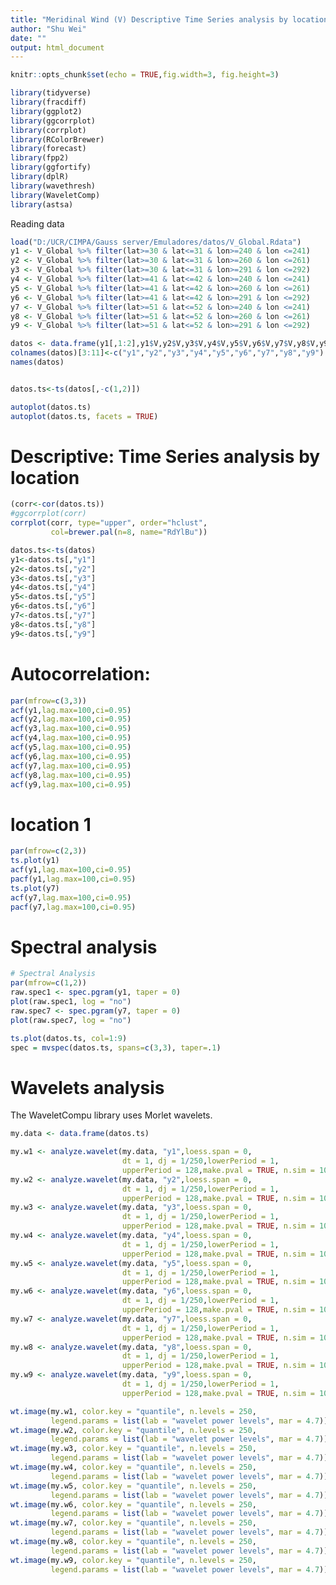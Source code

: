 ```yaml
---
title: "Meridinal Wind (V) Descriptive Time Series analysis by location"
author: "Shu Wei"
date: ""
output: html_document
---
```


```r
knitr::opts_chunk$set(echo = TRUE,fig.width=3, fig.height=3)
```

```r
library(tidyverse)
library(fracdiff)
library(ggplot2)
library(ggcorrplot)
library(corrplot)
library(RColorBrewer)
library(forecast)
library(fpp2)
library(ggfortify)
library(dplR)
library(wavethresh)
library(WaveletComp)
library(astsa)
```

Reading data

```r
load("D:/UCR/CIMPA/Gauss server/Emuladores/datos/V_Global.Rdata")
y1 <- V_Global %>% filter(lat>=30 & lat<=31 & lon>=240 & lon <=241)
y2 <- V_Global %>% filter(lat>=30 & lat<=31 & lon>=260 & lon <=261)
y3 <- V_Global %>% filter(lat>=30 & lat<=31 & lon>=291 & lon <=292)
y4 <- V_Global %>% filter(lat>=41 & lat<=42 & lon>=240 & lon <=241)
y5 <- V_Global %>% filter(lat>=41 & lat<=42 & lon>=260 & lon <=261)
y6 <- V_Global %>% filter(lat>=41 & lat<=42 & lon>=291 & lon <=292)
y7 <- V_Global %>% filter(lat>=51 & lat<=52 & lon>=240 & lon <=241)
y8 <- V_Global %>% filter(lat>=51 & lat<=52 & lon>=260 & lon <=261)
y9 <- V_Global %>% filter(lat>=51 & lat<=52 & lon>=291 & lon <=292)

datos <- data.frame(y1[,1:2],y1$V,y2$V,y3$V,y4$V,y5$V,y6$V,y7$V,y8$V,y9$V)
colnames(datos)[3:11]<-c("y1","y2","y3","y4","y5","y6","y7","y8","y9")
names(datos)


datos.ts<-ts(datos[,-c(1,2)])
```



```r
autoplot(datos.ts)
autoplot(datos.ts, facets = TRUE)
```

# Descriptive: Time Series analysis by location

```r
(corr<-cor(datos.ts))
#ggcorrplot(corr)
corrplot(corr, type="upper", order="hclust",
         col=brewer.pal(n=8, name="RdYlBu"))
```

```r
datos.ts<-ts(datos)
y1<-datos.ts[,"y1"]
y2<-datos.ts[,"y2"]
y3<-datos.ts[,"y3"]
y4<-datos.ts[,"y4"]
y5<-datos.ts[,"y5"]
y6<-datos.ts[,"y6"]
y7<-datos.ts[,"y7"]
y8<-datos.ts[,"y8"]
y9<-datos.ts[,"y9"]
```

# Autocorrelation:

```r
par(mfrow=c(3,3))
acf(y1,lag.max=100,ci=0.95)
acf(y2,lag.max=100,ci=0.95)
acf(y3,lag.max=100,ci=0.95)
acf(y4,lag.max=100,ci=0.95)
acf(y5,lag.max=100,ci=0.95)
acf(y6,lag.max=100,ci=0.95)
acf(y7,lag.max=100,ci=0.95)
acf(y8,lag.max=100,ci=0.95)
acf(y9,lag.max=100,ci=0.95)
```


# location 1

```r
par(mfrow=c(2,3))
ts.plot(y1)
acf(y1,lag.max=100,ci=0.95)
pacf(y1,lag.max=100,ci=0.95)
ts.plot(y7)
acf(y7,lag.max=100,ci=0.95)
pacf(y7,lag.max=100,ci=0.95)
```

# Spectral analysis

```r
# Spectral Analysis
par(mfrow=c(1,2))
raw.spec1 <- spec.pgram(y1, taper = 0)
plot(raw.spec1, log = "no")
raw.spec7 <- spec.pgram(y7, taper = 0)
plot(raw.spec7, log = "no")

ts.plot(datos.ts, col=1:9)
spec = mvspec(datos.ts, spans=c(3,3), taper=.1)

```


# Wavelets analysis

The WaveletCompu library uses Morlet wavelets.

```r
my.data <- data.frame(datos.ts)

my.w1 <- analyze.wavelet(my.data, "y1",loess.span = 0,
                         dt = 1, dj = 1/250,lowerPeriod = 1,
                         upperPeriod = 128,make.pval = TRUE, n.sim = 10)
my.w2 <- analyze.wavelet(my.data, "y2",loess.span = 0,
                         dt = 1, dj = 1/250,lowerPeriod = 1,
                         upperPeriod = 128,make.pval = TRUE, n.sim = 10)
my.w3 <- analyze.wavelet(my.data, "y3",loess.span = 0,
                         dt = 1, dj = 1/250,lowerPeriod = 1,
                         upperPeriod = 128,make.pval = TRUE, n.sim = 10)
my.w4 <- analyze.wavelet(my.data, "y4",loess.span = 0,
                         dt = 1, dj = 1/250,lowerPeriod = 1,
                         upperPeriod = 128,make.pval = TRUE, n.sim = 10)
my.w5 <- analyze.wavelet(my.data, "y5",loess.span = 0,
                         dt = 1, dj = 1/250,lowerPeriod = 1,
                         upperPeriod = 128,make.pval = TRUE, n.sim = 100)
my.w6 <- analyze.wavelet(my.data, "y6",loess.span = 0,
                         dt = 1, dj = 1/250,lowerPeriod = 1,
                         upperPeriod = 128,make.pval = TRUE, n.sim = 10)
my.w7 <- analyze.wavelet(my.data, "y7",loess.span = 0,
                         dt = 1, dj = 1/250,lowerPeriod = 1,
                         upperPeriod = 128,make.pval = TRUE, n.sim = 10)
my.w8 <- analyze.wavelet(my.data, "y8",loess.span = 0,
                         dt = 1, dj = 1/250,lowerPeriod = 1,
                         upperPeriod = 128,make.pval = TRUE, n.sim = 10)
my.w9 <- analyze.wavelet(my.data, "y9",loess.span = 0,
                         dt = 1, dj = 1/250,lowerPeriod = 1,
                         upperPeriod = 128,make.pval = TRUE, n.sim = 10)
```


```r
wt.image(my.w1, color.key = "quantile", n.levels = 250,
         legend.params = list(lab = "wavelet power levels", mar = 4.7))
wt.image(my.w2, color.key = "quantile", n.levels = 250,
         legend.params = list(lab = "wavelet power levels", mar = 4.7))
wt.image(my.w3, color.key = "quantile", n.levels = 250,
         legend.params = list(lab = "wavelet power levels", mar = 4.7))
wt.image(my.w4, color.key = "quantile", n.levels = 250,
         legend.params = list(lab = "wavelet power levels", mar = 4.7))
wt.image(my.w5, color.key = "quantile", n.levels = 250,
         legend.params = list(lab = "wavelet power levels", mar = 4.7))
wt.image(my.w6, color.key = "quantile", n.levels = 250,
         legend.params = list(lab = "wavelet power levels", mar = 4.7))
wt.image(my.w7, color.key = "quantile", n.levels = 250,
         legend.params = list(lab = "wavelet power levels", mar = 4.7))
wt.image(my.w8, color.key = "quantile", n.levels = 250,
         legend.params = list(lab = "wavelet power levels", mar = 4.7))
wt.image(my.w9, color.key = "quantile", n.levels = 250,
         legend.params = list(lab = "wavelet power levels", mar = 4.7))
```
